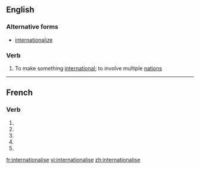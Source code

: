 {{also|internationalisé}}
==English==

===Alternative forms===
* [[internationalize]]

===Verb===
{{en-verb|internationalis|ing}}

# To make something [[international]]; to involve multiple [[nation]]s

----

==French==

===Verb===
{{fr-verb form}}

# {{conjugation of|internationaliser||1|s|pres|ind|lang=fr}}
# {{conjugation of|internationaliser||3|s|pres|ind|lang=fr}}
# {{conjugation of|internationaliser||1|s|pres|sub|lang=fr}}
# {{conjugation of|internationaliser||1|s|pres|sub|lang=fr}}
# {{conjugation of|internationaliser||2|s|imp|lang=fr}}

[[fr:internationalise]]
[[vi:internationalise]]
[[zh:internationalise]]